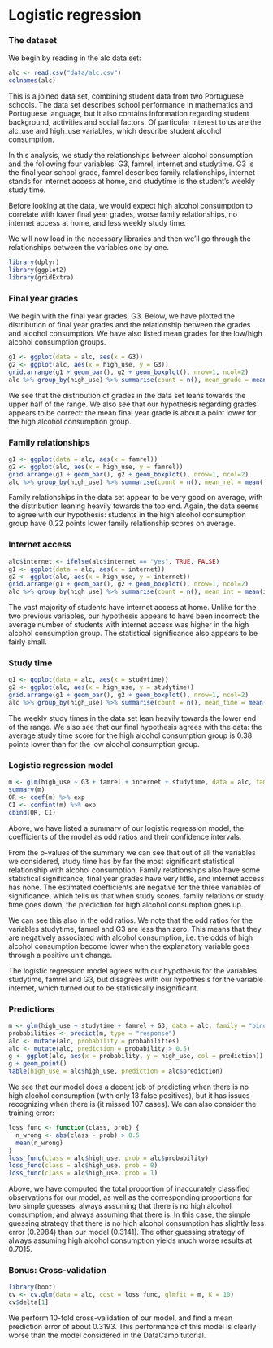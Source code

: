 # Logistic regression

### The dataset

We begin by reading in the alc data set:

```r
alc <- read.csv("data/alc.csv")
colnames(alc)
```

This is a joined data set, combining student data from two Portuguese schools. 
The data set describes school performance in mathematics and Portuguese language,
but it also contains information regarding student background, activities and social factors. Of particular interest to us are the alc_use and high_use 
variables, which describe student alcohol consumption.

In this analysis, we study the relationships between alcohol consumption and the following four variables: G3, famrel, internet and studytime. G3 is the final year school grade, famrel describes family relationships, internet stands for internet access at home, and studytime is the student's weekly study time.

Before looking at the data, we would expect high alcohol consumption to correlate with lower final year grades, worse family relationships, no internet access at home, and less weekly study time.

We will now load in the necessary libraries and then we'll go through the relationships between the variables one by one.

```r
library(dplyr)
library(ggplot2)
library(gridExtra)
```

### Final year grades

We begin with the final year grades, G3. Below, we have plotted the distribution of final year grades and the relationship between the grades and alcohol consumption. We have also listed mean grades for the low/high alcohol consumption groups.

```r
g1 <- ggplot(data = alc, aes(x = G3))
g2 <- ggplot(alc, aes(x = high_use, y = G3))
grid.arrange(g1 + geom_bar(), g2 + geom_boxplot(), nrow=1, ncol=2)
alc %>% group_by(high_use) %>% summarise(count = n(), mean_grade = mean(G3))
```

We see that the distribution of grades in the data set leans towards the upper half of the range. We also see that our hypothesis regarding grades appears to be correct: the mean final year grade is about a point lower for the high alcohol consumption group.

### Family relationships

```r
g1 <- ggplot(data = alc, aes(x = famrel))
g2 <- ggplot(alc, aes(x = high_use, y = famrel))
grid.arrange(g1 + geom_bar(), g2 + geom_boxplot(), nrow=1, ncol=2)
alc %>% group_by(high_use) %>% summarise(count = n(), mean_rel = mean(famrel))
```

Family relationships in the data set appear to be very good on average, with the distribution leaning heavily towards the top end. Again, the data seems to agree with our hypothesis: students in the high alcohol consumption group have 0.22 points lower family relationship scores on average.

### Internet access

```r
alc$internet <- ifelse(alc$internet == "yes", TRUE, FALSE)
g1 <- ggplot(data = alc, aes(x = internet))
g2 <- ggplot(alc, aes(x = high_use, y = internet))
grid.arrange(g1 + geom_bar(), g2 + geom_boxplot(), nrow=1, ncol=2)
alc %>% group_by(high_use) %>% summarise(count = n(), mean_int = mean(internet))
```

The vast majority of students have internet access at home. Unlike for the two previous variables, our hypothesis appears to have been incorrect: the average number of students with internet access was higher in the high alcohol consumption group. The statistical significance also appears to be fairly small.

### Study time

```r
g1 <- ggplot(data = alc, aes(x = studytime))
g2 <- ggplot(alc, aes(x = high_use, y = studytime))
grid.arrange(g1 + geom_bar(), g2 + geom_boxplot(), nrow=1, ncol=2)
alc %>% group_by(high_use) %>% summarise(count = n(), mean_time = mean(studytime))
```

The weekly study times in the data set lean heavily towards the lower end of the range. We also see that our final hypothesis agrees with the data: the average study time score for the high alcohol consumption group is 0.38 points lower than for the low alcohol consumption group.

### Logistic regression model

```r
m <- glm(high_use ~ G3 + famrel + internet + studytime, data = alc, family = "binomial")
summary(m)
OR <- coef(m) %>% exp
CI <- confint(m) %>% exp
cbind(OR, CI)
```

Above, we have listed a summary of our logistic regression model, the coefficients of the model as odd ratios and their confidence intervals. 

From the p-values of the summary we can see that out of all the variables we considered, study time has by far the most significant statistical relationship with alcohol consumption. Family relationships also have some statistical significance, final year grades have very little, and internet access has none. The estimated coefficients are negative for the three variables of significance, which tells us that when study scores, family relations or study time goes down, the prediction for high alcohol consumption goes up.

We can see this also in the odd ratios. We note that the odd ratios for the variables studytime, famrel and G3 are less than zero. This means that they are negatively associated with alcohol consumption, i.e. the odds of high alcohol consumption become lower when the explanatory variable goes through a positive unit change.

The logistic regression model agrees with our hypothesis for the variables studytime, famrel and G3, but disagrees with our hypothesis for the variable internet, which turned out to be statistically insignificant.

### Predictions

```r
m <- glm(high_use ~ studytime + famrel + G3, data = alc, family = "binomial")
probabilities <- predict(m, type = "response")
alc <- mutate(alc, probability = probabilities)
alc <- mutate(alc, prediction = probability > 0.5)
g <- ggplot(alc, aes(x = probability, y = high_use, col = prediction))
g + geom_point()
table(high_use = alc$high_use, prediction = alc$prediction)
```

We see that our model does a decent job of predicting when there is no high alcohol consumption (with only 13 false positives), but it has issues recognizing when there is (it missed 107 cases). We can also consider the training error:

```r
loss_func <- function(class, prob) {
  n_wrong <- abs(class - prob) > 0.5
  mean(n_wrong)
}
loss_func(class = alc$high_use, prob = alc$probability)
loss_func(class = alc$high_use, prob = 0)
loss_func(class = alc$high_use, prob = 1)
```

Above, we have computed the total proportion of inaccurately classified observations for our model, as well as the corresponding proportions for two simple guesses: always assuming that there is no high alcohol consumption, and always assuming that there is. In this case, the simple guessing strategy that there is no high alcohol consumption has slightly less error (0.2984) than our model (0.3141). The other guessing strategy of always assuming high alcohol consumption yields much worse results at 0.7015.

### Bonus: Cross-validation

```r
library(boot)
cv <- cv.glm(data = alc, cost = loss_func, glmfit = m, K = 10)
cv$delta[1]
```

We perform 10-fold cross-validation of our model, and find a mean prediction error of about 0.3193. This performance of this model is clearly worse than the model considered in the DataCamp tutorial. 
